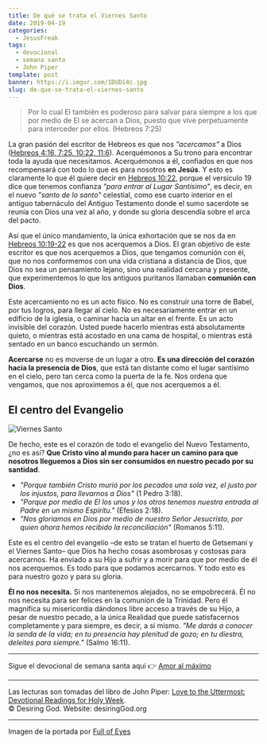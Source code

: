 ```yaml
---
title: De qué se trata el Viernes Santo
date: 2019-04-19
categories:
  - JesusFreak
tags:
  - devocional
  - semana santa
  - John Piper
template: post
banner: https://i.imgur.com/1DUDi4c.jpg
slug: de-que-se-trata-el-viernes-santo
---
```


> Por lo cual El también es poderoso para salvar para siempre a los que por medio de El se acercan a Dios, puesto que vive perpetuamente para interceder por ellos. (Hebreos 7:25)

La gran pasión del escritor de Hebreos es que nos _"acercamos"_ a Dios ([Hebreos 4:16, 7:25, 10:22, 11:6](https://www.biblegateway.com/passage/?search=Hebreos+4%3A16%2C+7%3A25%2C+10%3A22%2C+11%3A6&version=LBLA)). Acerquémonos a Su trono para encontrar toda la ayuda que necesitamos. Acerquémonos a él, confiados en que nos recompensará con todo lo que es para nosotros **en Jesús**. Y esto es claramente lo que él quiere decir en [Hebreos 10:22](https://www.biblegateway.com/passage/?search=Hebreos+10%3A19-22&version=LBLA), porque el versículo 19 dice que tenemos confianza _"para entrar al Lugar Santísimo"_, es decir, en el nuevo _"santo de lo santo"_ celestial, como ese cuarto interior en el antiguo tabernáculo del Antiguo Testamento donde el sumo sacerdote se reunía con Dios una vez al año, y donde su gloria descendía sobre el arca del pacto.

Así que el único mandamiento, la única exhortación que se nos da en [Hebreos 10:19-22](https://www.biblegateway.com/passage/?search=Hebreos+10%3A19-22&version=LBLA) es que nos acerquemos a Dios. El gran objetivo de este escritor es que nos acerquemos a Dios, que tengamos comunión con él, que no nos conformemos con una vida cristiana a distancia de Dios, que Dios no sea un pensamiento lejano, sino una realidad cercana y presente, que experimentemos lo que los antiguos puritanos llamaban **comunión con Dios**.

Este acercamiento no es un acto físico. No es construir una torre de Babel, por tus logros, para llegar al cielo. No es necesariamente entrar en un edificio de la iglesia, o caminar hacia un altar en el frente. Es un acto invisible del corazón. Usted puede hacerlo mientras está absolutamente quieto, o mientras está acostado en una cama de hospital, o mientras está sentado en un banco escuchando un sermón.

**Acercarse** no es moverse de un lugar a otro. **Es una dirección del corazón hacia la presencia de Dios**, que está tan distante como el lugar santísimo en el cielo, pero tan cerca como la puerta de la fe. Nos ordena que vengamos, que nos aproximemos a él, que nos acerquemos a él.

## El centro del Evangelio

![Viernes Santo](https://i.imgur.com/1DUDi4c.jpg)

De hecho, este es el corazón de todo el evangelio del Nuevo Testamento, ¿no es así? **Que Cristo vino al mundo para hacer un camino para que nosotros lleguemos a Dios sin ser consumidos en nuestro pecado por su santidad**.

- _"Porque también Cristo murió por los pecados una sola vez, el justo por los injustos, para llevarnos a Dios"_ (1 Pedro 3:18).
- _"Porque por medio de El los unos y los otros tenemos nuestra entrada al Padre en un mismo Espíritu."_ (Efesios 2:18).
- _"Nos gloriamos en Dios por medio de nuestro Señor Jesucristo, por quien ahora hemos recibido la reconciliación"_ (Romanos 5:11).

Este es el centro del evangelio –de esto se tratan el huerto de Getsemaní y el Viernes Santo– que Dios ha hecho cosas asombrosas y costosas para acercarnos. Ha enviado a su Hijo a sufrir y a morir para que por medio de él nos acerquemos. Es todo para que podamos acercarnos. Y todo esto es para nuestro gozo y para su gloria.

**Él no nos necesita.** Si nos mantenemos alejados, no se empobrecerá. Él no nos necesita para ser felices en la comunión de la Trinidad. Pero él magnifica su misericordia dándonos libre acceso a través de su Hijo, a pesar de nuestro pecado, a la única Realidad que puede satisfacernos completamente y para siempre, es decir, a sí mismo. _"Me darás a conocer la senda de la vida; en tu presencia hay plenitud de gozo; en tu diestra, deleites para siempre."_ (Salmo 16:11).

---

Sigue el devocional de semana santa aquí 👉 [Amor al máximo](/blog/amor-al-maximo)

---

Las lecturas son tomadas del libro de John Piper: [Love to the Uttermost: Devotional Readings for Holy Week](https://www.desiringgod.org/books/love-to-the-uttermost).<br />
© Desiring God. Website: desiringGod.org

---

Imagen de la portada por [Full of Eyes](https://www.fullofeyes.com/project/hebrews-725/)
